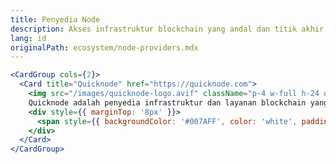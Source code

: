 ```yaml
---
title: Penyedia Node
description: Akses infrastruktur blockchain yang andal dan titik akhir RPC untuk B3.
lang: id
originalPath: ecosystem/node-providers.mdx
---
```

```jsx
<CardGroup cols={2}>
  <Card title="Quicknode" href="https://quicknode.com">
    <img src="/images/quicknode-logo.avif" className="p-4 w-full h-24 object-contain bg-black rounded-xl mt-3" />
    Quicknode adalah penyedia infrastruktur dan layanan blockchain yang menyediakan akses mudah ke B3 mainnet
    <div style={{ marginTop: '8px' }}>
      <span style={{ backgroundColor: '#007AFF', color: 'white', padding: '2px 8px', borderRadius: '4px', fontSize: '12px' }}>Dukungan B3</span>
    </div>
  </Card>
</CardGroup>
```
